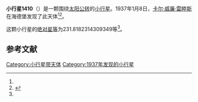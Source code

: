 {{Infobox planet
| bgcolour = #FFFFC0
| name = 1410 Margret
| symbol = 
| image = 
| caption = 
| discovery = yes
| discovery_ref = 
| discoverer = [[卡尔·威廉·雷睦斯|卡尔·威廉·雷睦斯]]
| discovery_site = [[海德堡|海德堡]] 
| discovered = 1937年1月8日
| designations = yes
| mp_name = 
| named_after = 
| alt_names = 1937 AL/ A924 RD
| mp_category = [[主带小行星|主带小行星]]
| orbit_ref = <ref name="a">[http://ssd.jpl.nasa.gov/sbdb.cgi?sstr=1410 1410 Margret] {{Wayback|url=http://ssd.jpl.nasa.gov/sbdb.cgi?sstr=1410 |date=20210721113719 }}，小行星數據庫瀏覽器（JPL Small-Body Database Browser）－[[美国国家航空航天局|美国国家航空航天局]]喷气推进实验室</ref>
| epoch = 2456400.5 (2013年4月18日更新)
| aphelion = {{convert|3.330198806076351|AU|km|3|abbr=on|lk=out}}
| perihelion = {{convert|2.712973032623831|AU|km|3|abbr=on}}
| semimajor = {{convert|3.021585919350091|AU|km|3|abbr=on}}
| eccentricity = 0.102136062
| period = 1918.451608 [[日|日]]<br />5.25[[儒略年|儒略年]]
| avg_speed = 
| inclination = 10.34795734280171
| asc_node = 170.9765851515141
| mean_anomaly = 
| arg_peri = 231.8182314309349
| satellites = 
| physical_characteristics = yes
| dimensions = 
| mass = 
| density = 
| surface_grav = 
| escape_velocity = 
| sidereal_day = 
| axial_tilt = 
| pole_ecliptic_lat = 
| pole_ecliptic_lon = 
| albedo = 
| temperatures= 
| temp_name1 = 
| mean_temp_1 = 
| max_temp_1 = 
| temp_name2 = 
| max_temp_2 = 
| spectral_type = 
| abs_magnitude = 231.8182314309349
}}

'''小行星1410'''（{{lang-en|1410 Margret}}）是一颗围绕[[太阳|太阳]][[公转|公转]]的[[小行星|小行星]]。1937年1月8日，[[卡尔·威廉·雷睦斯|卡尔·威廉·雷睦斯]]在海德堡发现了此天体<ref name="a" /><ref>{{cite news|title=小行星列表|url=http://cfa-www.harvard.edu/iau/lists/NumberedMPs.txt|accessdate=2013-07-08|newspaper=哈佛大学|archive-date=2008-05-17|archive-url=https://web.archive.org/web/20080517010638/http://cfa-www.harvard.edu/iau/lists/NumberedMPs.txt|dead-url=no}}</ref>。

这颗小行星的[[绝对星等|绝对星等]]为231.8182314309349等<ref name="a" />。

==参考文献==
{{reflist}}
{{Minor Planet Number|[[小行星1409|小行星1409]]|[[小行星1411|小行星1411]]}}

{{小天体}}

[[Category:小行星带天体|Category:小行星带天体]]
[[Category:1937年发现的小行星|Category:1937年发现的小行星]]

{{asteroid-stub}}